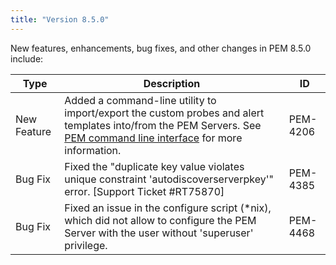 ```yaml
---
title: "Version 8.5.0"
---
```


New features, enhancements, bug fixes, and other changes in PEM 8.5.0 include:

| Type         | Description                                                                                                                                                                                                                       | ID        |
| ------------ | ----------------------------------------------------------------------------------------------------------------------------------------------------------------------------------------------------------------------------------| --------- |
| New Feature  | Added a command-line utility to import/export the custom probes and alert templates into/from the PEM Servers. See [PEM command line interface](../pem_cli) for more information.                                                 | PEM-4206  |
| Bug Fix      | Fixed the "duplicate key value violates unique constraint 'autodiscoverserverpkey'" error. [Support Ticket #RT75870]                                                                                                              | PEM-4385  |
| Bug Fix      | Fixed an issue in the configure script (*nix), which did not allow to configure the PEM Server with the user without 'superuser' privilege.                                                                                       | PEM-4468  |
